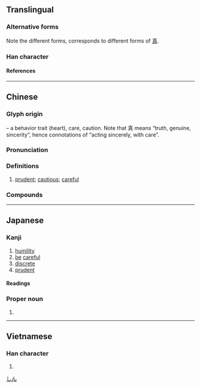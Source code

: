 {{also|愼|惧}}
{{character info}}
{{character info|0xFA87}}
{{character info|0x2F8A8}}
==Translingual==
{{ja-forms|慎|慎|慎}}

===Alternative forms===
Note the different forms, corresponds to different forms of [[真]].

===Han character===
{{Han char|rn=61|rad=心|as=10|sn=13|four=94081|canj=PJBC|ids=⿰忄真}}

====References====
{{Han ref|kx=0398.261|dkj=11024|dj=0735.350|hdz=42336.020|uh=614E|ud=24910|bh=B756|bd=46934}}
{{Han ref|uh=FA87}}
{{Han ref|uh=2F8A8}}

----

==Chinese==
{{zh-forms|t2=愼|alt=㥲,昚,眘,𡴜,𦚉,𡸱}}

===Glyph origin===
{{Han etym}}
{{Han compound|心|alt1=忄|t1=heart|真|ls=psc|c1=s|c2=p}} – a behavior trait (heart), care, caution. Note that 真 means “truth, genuine, sincerity”, hence connotations of “acting sincerely, with care”.

===Pronunciation===
{{zh-pron
|m=shèn
|m-s=
|c=san6
|c-t=
|g=
|h=pfs=sṳ́m
|j=
|mb=
|md=sêng
|mn=sīn/twv:sīm
|mn-t=sim7/sim2
|mn-t_note=sim2 - vernacular 俗讀
|w=
|x=
|mc=y
|oc=y
|cat=a
}}

===Definitions===
{{zh-hanzi}}

# [[prudent]]; [[cautious]]; [[careful]]

===Compounds===
{{zh-der|慎刑|慎獨|勤慎|慎微|慎終追遠|慎默|慎重其事|慎重|慎謀能斷|慎言|慎終若始|慎思明辨|慎密|慎子|慎始敬終|慎始|慎終如始|小心謹慎|慎小謹微|不慎|慎行|審慎|恪慎|慎防|失慎|慎防杜漸|慎思|明賞慎罰|杜微慎防|淑慎|敬小慎微|明慎|明德慎罰|清慎|敬慎|日慎一日|謹慎|謹謹慎慎|肅慎|謹言慎行|謹小慎微|戒慎}}

----

==Japanese==
{{ja-kanji forms|慎|愼}}

===Kanji===
{{ja-kanji|grade=c|rs=心10|kyu=愼}}

# [[humility]]
# [[be]] [[careful]]
# [[discrete]]
# [[prudent]]

====Readings====
{{ja-readings
|goon=じん
|kanon=しん
|kun=つつし-む, つつしみ
|nanori=みつ
}}

===Proper noun===
{{ja-pos|proper|しん}}

# {{given name|ja|male|sort=しん}}

[[Category:Japanese male given names|しん]]

----

==Vietnamese==

===Han character===
{{vi-readings|reading=thận|rs=心10}}

# {{rfdef|vi|sort=心10}}